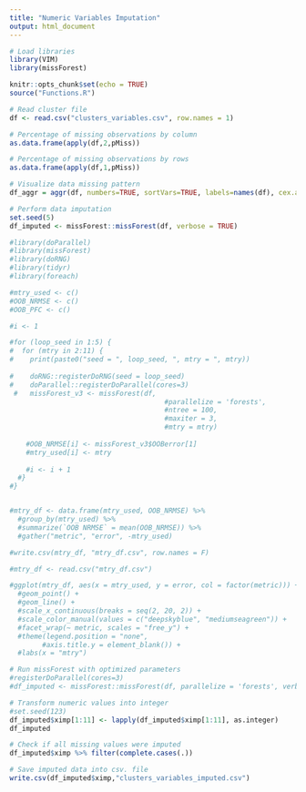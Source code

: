 ```yaml
---
title: "Numeric Variables Imputation"
output: html_document
---
```


```r
# Load libraries 
library(VIM)
library(missForest)
```

```r
knitr::opts_chunk$set(echo = TRUE)
source("Functions.R")
```

```r
# Read cluster file
df <- read.csv("clusters_variables.csv", row.names = 1)
```


```r
# Percentage of missing observations by column
as.data.frame(apply(df,2,pMiss)) 
```

```r
# Percentage of missing observations by rows
as.data.frame(apply(df,1,pMiss)) 
```


```r
# Visualize data missing pattern 
df_aggr = aggr(df, numbers=TRUE, sortVars=TRUE, labels=names(df), cex.axis=.45, gap=3, ylab=c("Proportion of missingness","Missingness Pattern"))
```

```r
# Perform data imputation 
set.seed(5)
df_imputed <- missForest::missForest(df, verbose = TRUE)
```
```r
#library(doParallel)
#library(missForest)
#library(doRNG)
#library(tidyr)
#library(foreach)

#mtry_used <- c()
#OOB_NRMSE <- c()
#OOB_PFC <- c()

#i <- 1

#for (loop_seed in 1:5) {
#  for (mtry in 2:11) { 
#    print(paste0("seed = ", loop_seed, ", mtry = ", mtry))
    
#    doRNG::registerDoRNG(seed = loop_seed)
#    doParallel::registerDoParallel(cores=3)
 #   missForest_v3 <- missForest(df, 
                                      #parallelize = 'forests', 
                                      #ntree = 100, 
                                      #maxiter = 3, 
                                      #mtry = mtry)
    
    #OOB_NRMSE[i] <- missForest_v3$OOBerror[1]
    #mtry_used[i] <- mtry
    
    #i <- i + 1
  #}
#}


#mtry_df <- data.frame(mtry_used, OOB_NRMSE) %>%
  #group_by(mtry_used) %>%
  #summarize(`OOB NRMSE` = mean(OOB_NRMSE)) %>%
  #gather("metric", "error", -mtry_used)
```

```r
#write.csv(mtry_df, "mtry_df.csv", row.names = F)
```

```r
#mtry_df <- read.csv("mtry_df.csv")

#ggplot(mtry_df, aes(x = mtry_used, y = error, col = factor(metric))) + 
  #geom_point() +
  #geom_line() + 
  #scale_x_continuous(breaks = seq(2, 20, 2)) + 
  #scale_color_manual(values = c("deepskyblue", "mediumseagreen")) +
  #facet_wrap(~ metric, scales = "free_y") + 
  #theme(legend.position = "none", 
        #axis.title.y = element_blank()) + 
  #labs(x = "mtry")
```
```r
# Run missForest with optimized parameters 
#registerDoParallel(cores=3)
#df_imputed <- missForest::missForest(df, parallelize = 'forests', verbose = T, mtry = 6, ntree #= 1000)
```


```r
# Transform numeric values into integer
#set.seed(123)
df_imputed$ximp[1:11] <- lapply(df_imputed$ximp[1:11], as.integer)
df_imputed
```


```r
# Check if all missing values were imputed 
df_imputed$ximp %>% filter(complete.cases(.))
```



```r
# Save imputed data into csv. file
write.csv(df_imputed$ximp,"clusters_variables_imputed.csv")
```
